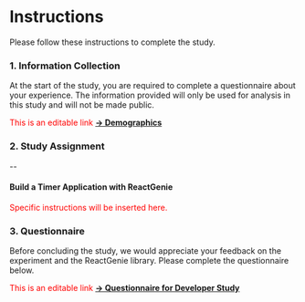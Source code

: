 # Instructions

Please follow these instructions to complete the study.

### 1. Information Collection
At the start of the study, you are required to complete a questionnaire about your experience. The information provided will only be used for analysis in this study and will not be made public.

<font color='red'>This is an editable link</font>
[**→ Demographics**](https://docs.google.com/forms/d/1Iqg3z3dGobO6GZey6Czp5DPCdaAv9uf0YsC6eRVtcQU/edit)

### 2. Study Assignment
--

#### Build a **Timer** Application with **ReactGenie**
<font color='red'>Specific instructions will be inserted here.</font>

### 3. Questionnaire 
Before concluding the study, we would appreciate your feedback on the experiment and the ReactGenie library. Please complete the questionnaire below.

<font color='red'>This is an editable link</font>
[**→ Questionnaire for Developer Study**](https://docs.google.com/forms/d/1J-2nxouquKUr7mE4EkTU03aoIcDZglVQNCNBnPX1tl0/edit)